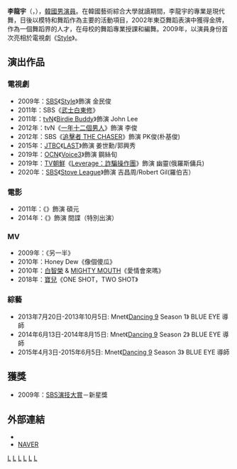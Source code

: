 {{藝人
| 姓名 = 李龍宇
| 類型 = 男演員
| 圖片 = Lee Yong-woo (South Korean actor) from acrofan.jpg
| 外文名 = 이용우
| 外文 = ko
| 羅馬拼音 = Lee Yong Woo
| 國籍 = {{KOR}}
| 出生日期 = {{birth_date_and_age|1981|4|15}}
| 語言 = [[韓語|韓語]]、[[英語|英語]]      
| 教育程度 = [[韓國藝術綜合大學|韓國藝術綜合大學]]舞蹈專業畢業
| 經紀公司 = [[SUBLIME|SUBLIME]]
}}

'''李龍宇'''（{{lang-ko|'''이용우'''}}，{{bd|1981年|4月15日|}}），[[韓國|韓國]][[男演員|男演員]]。在韓國藝術綜合大學就讀期間，李龍宇的專業是現代舞，日後以模特和舞蹈作為主要的活動項目，2002年東亞舞蹈表演中獲得金牌，作為一個舞蹈界的人才，在母校的舞蹈專業授課和編舞。2009年，以演員身份首次亮相於電視劇《[[Style_(韓國電視劇)|Style]]》。

== 演出作品 ==
=== 電視劇 ===
*2009年：[[SBS株式會社|SBS]]《[[Style_(韓國電視劇)|Style]]》飾演 金民俊
*2011年：SBS《[[武士白東修|武士白東修]]》
*2011年：[[TVN|tvN]]《[[Birdie_Buddy|Birdie Buddy]]》飾演 John Lee
*2012年：tvN《[[一年十二個男人|一年十二個男人]]》飾演 李俊
*2012年：SBS《[[追擊者_THE_CHASER|追擊者 THE CHASER]]》飾演 PK俊(朴基俊)
*2015年：[[JTBC|JTBC]]《[[LAST_(電視劇)|LAST]]》飾演 姜世勳/郭興秀
*2019年：[[OCN|OCN]]《[[Voice3|Voice3]]》飾演 鋼絲旬
*2019年：[[TV朝鮮|TV朝鮮]]《[[Leverage：詐騙操作團|Leverage：詐騙操作團]]》飾演 幽靈(俄羅斯傭兵)
*2020年：[[SBS|SBS]]《[[Stove_League|Stove League]]》飾演 吉昌周/Robert Gil(羅伯吉）

=== 電影 ===
*2011年：《{{tsl|ko|마이 블랙 미니드레스|我的黑色迷你洋裝}}》飾演 碩元
*2014年：《{{tsl|ko|그댄 나의 뱀파이어|你是我的吸血鬼}}》飾演 間諜（特別出演）

=== MV ===
*2009年：{{tsl|ko|화요비|花耀飛}}《另一半》
*2010年：Honey Dew《像個傻瓜》
*2010年：[[白智榮|白智榮]] & [[MIGHTY_MOUTH|MIGHTY MOUTH]]《愛情會來嗎》
*2018年：[[寶兒|寶兒]]《ONE SHOT，TWO SHOT》

=== 綜藝 ===
*2013年7月20日-2013年10月5日: Mnet《[[Dancing_9|Dancing 9]] Season 1》 BLUE EYE 導師
*2014年6月13日-2014年8月15日: Mnet《[[Dancing_9|Dancing 9]] Season 2》 BLUE EYE 導師
*2015年4月3日-2015年6月5日: Mnet《[[Dancing_9|Dancing 9]] Season 3》 BLUE EYE 導師

== 獲獎 ==
*2009年：[[SBS演技大賞|SBS演技大賞]]－新星獎

== 外部連結 ==
*{{instagram|ywlee81}}{{ko}}
*[http://people.search.naver.com/search.naver?sm=tab_txc&where=people_profile&ie=utf8&query=%EC%9D%B4%EC%9A%A9%EC%9A%B0&os=182530 NAVER] {{Wayback|url=http://people.search.naver.com/search.naver?sm=tab_txc&where=people_profile&ie=utf8&query=%EC%9D%B4%EC%9A%A9%EC%9A%B0&os=182530 |date=20160304125234 }}{{ko}}

{{SUBLIME}}
{{DEFAULTSORT:李龍宇}}

[[Category:韓國電視演員|L]]
[[Category:韓國音樂劇演員|L]]
[[Category:韓國舞台演員|L]]
[[Category:韩国男性模特儿|L]]
[[Category:韓國藝術綜合學校校友|L]]
[[Category:李姓|L]]